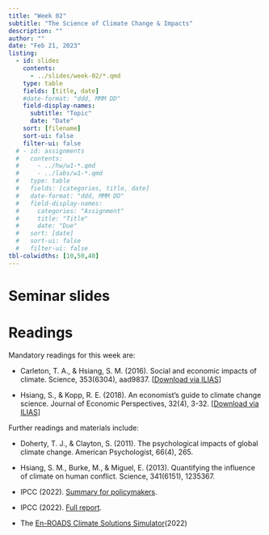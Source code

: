 ```yaml
---
title: "Week 02"
subtitle: "The Science of Climate Change & Impacts"
description: ""
author: ""
date: "Feb 21, 2023"
listing:
  - id: slides
    contents:
      - ../slides/week-02/*.qmd
    type: table
    fields: [title, date]
    #date-format: "ddd, MMM DD"
    field-display-names:
      subtitle: "Topic"
      date: "Date"
    sort: [filename]
    sort-ui: false
    filter-ui: false
  # - id: assignments
  #   contents:
  #     - ../hw/w1-*.qmd
  #     - ../labs/w1-*.qmd
  #   type: table
  #   fields: [categories, title, date]
  #   date-format: "ddd, MMM DD"
  #   field-display-names:
  #     categories: "Assignment"
  #     title: "Title"
  #     date: "Due"
  #   sort: [date]
  #   sort-ui: false
  #   filter-ui: false
tbl-colwidths: [10,50,40]
---
```


# Seminar slides

::: {#slides}
:::

# Readings

Mandatory readings for this week are:

-   Carleton, T. A., & Hsiang, S. M. (2016). Social and economic impacts of climate. Science, 353(6304), aad9837. \[[Download via ILIAS](https://ilias.uni-mannheim.de/goto.php?target=file_1363061_download&client_id=ILIAS)\]

-   Hsiang, S., & Kopp, R. E. (2018). An economist's guide to climate change science. Journal of Economic Perspectives, 32(4), 3-32. \[[Download via ILIAS](https://ilias.uni-mannheim.de/goto.php?target=file_1362850_download&client_id=ILIAS)\]

Further readings and materials include:

-   Doherty, T. J., & Clayton, S. (2011). The psychological impacts of global climate change. American Psychologist, 66(4), 265.

-   Hsiang, S. M., Burke, M., & Miguel, E. (2013). Quantifying the influence of climate on human conflict. Science, 341(6151), 1235367.

-   IPCC (2022). [Summary for policymakers](https://www.ipcc.ch/report/ar6/wg2/downloads/report/IPCC_AR6_WGII_SummaryForPolicymakers.pdf "IPCC Summary").

-   IPCC (2022). [Full report](https://www.ipcc.ch/report/sixth-assessment-report-working-group-ii/ "IPCC Full Report").

-   The [En-ROADS Climate Solutions Simulator](https://www.climateinteractive.org/en-roads/ "En-ROADS")(2022)
